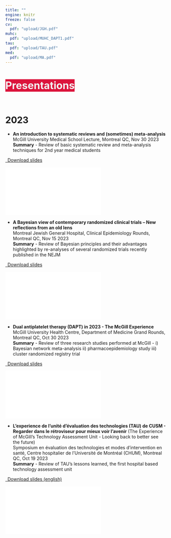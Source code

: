 ```yaml
---
title: ""
engine: knitr
freeze: false
cv:
  pdf: "upload/JGH.pdf"
muhc:
  pdf: "upload/MUHC_DAPT1.pdf"
tau:
  pdf: "upload/TAU.pdf"
med:
  pdf: "upload/MA.pdf"
---
```


<p style="font-size: xx-large; background-color: crimson; display: inline-block;color: #f1f1f1; font-weight: bold">
Presentations <iconify-icon icon="et:presentation"></iconify-icon>
</p>

# 2023

-  **An introduction to systematic reviews and (sometimes) meta-analysis**                 
McGill University Medical School Lecture, Montreal QC, Nov 30 2023   
**Summary** - Review of basic systematic review and meta-analysis techniques for 2nd year medical students        

<p class="text-center">
  <a class="btn btn-primary btn-lg cv-download" href="`r rmarkdown::metadata$med$pdf`" target="_blank">
    <i class="fa-solid fa-file-arrow-down"></i>&ensp;Download slides
  </a>
</p>

<div>
  <iframe src="`r rmarkdown::metadata$med$pdf`" style="border: 0.5px"></iframe>
</div>

-  **A Bayesian view of contemporary randomized clinical trials – New reflections from an old lens**           
Montreal Jewish General Hospital, Clinical Epidemiology Rounds, Montreal QC, Nov 15 2023   
**Summary** - Review of Bayesian principles and their advantages highlighted by re-analyses of several randomized trials recently published in the NEJM     

<p class="text-center">
  <a class="btn btn-primary btn-lg cv-download" href="`r rmarkdown::metadata$cv$pdf`" target="_blank">
    <i class="fa-solid fa-file-arrow-down"></i>&ensp;Download slides
  </a>
</p>

<div>
  <iframe src="`r rmarkdown::metadata$cv$pdf`" style="border: 0.5px"></iframe>
</div>

- **Dual antiplatelet therapy (DAPT) in 2023 - The McGill Experience**          
McGill University Health Centre, Department of Medicine Grand Rounds, Montreal QC, Oct 30 2023          
**Summary** - Review of three research studies performed at McGill - i) Bayesian network meta-analysis ii) pharmacoepidemiology study iii) cluster randomized registry trial        

<p class="text-center">
  <a class="btn btn-primary btn-lg cv-download" href="`r rmarkdown::metadata$muhc$pdf`" target="_blank">
    <i class="fa-solid fa-file-arrow-down"></i>&ensp;Download slides
  </a>
</p>

<div>
  <iframe src="`r rmarkdown::metadata$muhc$pdf`" style="border: 0.5px"></iframe>
</div>

- **L'experience de l’unité d'évaluation des technologies (TAU) de CUSM - Regarder dans le rétroviseur pour mieux voir l’avenir**  (The Experience of McGill's Technology Assessment Unit - Looking back to better see the future)          
Symposium en évaluation des technologies et modes d’intervention en santé, Centre hospitalier de l’Université de Montréal (CHUM), Montreal QC, Oct 19 2023      
**Summary** - Review of TAU's lessons learned, the first hospital based technology assessment unit

<p class="text-center">
  <a class="btn btn-primary btn-lg cv-download" href="`r rmarkdown::metadata$tau$pdf`" target="_blank">
    <i class="fa-solid fa-file-arrow-down"></i>&ensp;Download slides (english)
  </a>
</p>

<div>
  <iframe src="`r rmarkdown::metadata$tau$pdf`" style="border: 0.5px"></iframe>
</div>


